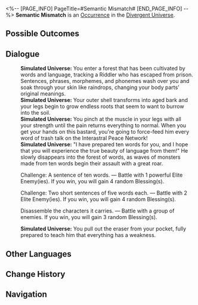 <%-- [PAGE_INFO]
PageTitle=#Semantic Mismatch#
[END_PAGE_INFO] --%>
{{Stub}}
{{Simulated Universe Event Infobox
|id            = 21801
|title         = 
|image         = Occurrence Battle.png
|domains_su    = 
|domains_swarm = 
|domains_gng   = 
|domains_du    = Unknown
|domains_und   = 
|requirements  = 
|prev          = 
|next          = 
|characters    = 
|factions      = 
|order         = 
|order_du      = 100
}}
'''Semantic Mismatch''' is an [[Divergent Universe/Occurrence|Occurrence]] in the [[Divergent Universe]].

==Possible Outcomes==
{{Possible Outcomes
|choice_1 = Challenge: A sentence of ten words.
|result_1 = Battle with 1 powerful Elite Enemy(ies). If you win, you will gain 4 random Blessing(s).

|choice_2 = Challenge: Two short sentences of five words each.
|result_2 = Battle with 2 Elite Enemy(ies). If you win, you will gain 4 random Blessing(s).

|choice_3 = Disassemble the characters it carries.
|result_3 = Battle with a group of enemies. If you win, you will gain 3 random Blessing(s).

}}
<!--
==Gameplay Notes==
* 
-->
==Dialogue==
{{Dialogue Start}}
:'''Simulated Universe:''' You enter a forest that has been cultivated by words and language, tracking a Riddler who has escaped from prison. Sentences, phrases, morphemes, and phonemes wash over you and soak through your skin like raindrops, changing your body parts' original meanings.
:'''Simulated Universe:''' Your outer shell transforms into aged bark and your legs begin to grow endless roots that seem to want to burrow into the soil.
:'''Simulated Universe:''' You pinch at the muscle in your legs with all your strength until the pain returns everything to normal. When you get your hands on this bastard, you're going to force-feed him every word of trash talk on the Interastral Peace Network!
:'''Simulated Universe:''' "I have prepared ten words for you, and I hope that you will experience the true beauty of language from them!" He slowly disappears into the forest of words, as waves of monsters made from ten words begin their assault with a great roar.
:{{DIcon|Star}} Challenge: A sentence of ten words. &mdash; Battle with 1 powerful Elite Enemy(ies). If you win, you will gain 4 random Blessing(s).
:{{DIcon|Star}} Challenge: Two short sentences of five words each. &mdash; Battle with 2 Elite Enemy(ies). If you win, you will gain 4 random Blessing(s).
:{{DIcon|Star}} Disassemble the characters it carries. &mdash; Battle with a group of enemies. If you win, you will gain 3 random Blessing(s).
:'''Simulated Universe:''' You pull out the eraser from your pocket, fully prepared to teach him that everything has a weakness.
{{Dialogue End}}

==Other Languages==
{{Other Languages
|en   = Semantic Mismatch
|zhs  = 语义不符
|zht  = 語義不符
|ja   = 本義の不一致
|ko   = 의미 불일치
|es   = Inconsistencia semántica
|fr   = Incohérence sémantique
|ru   = Семантическая несогласованность
|th   = ความหมายไม่สอดคล้อง
|vi   = Ngữ Nghĩa Không Thích Hợp
|de   = Semantische Inkongruenz
|id   = Inkonsistensi Makna
|pt   = Incompatibilidade Semântica
}}

==Change History==
{{Change History|2.5}}

==Navigation==
{{Occurrence Navbox}}